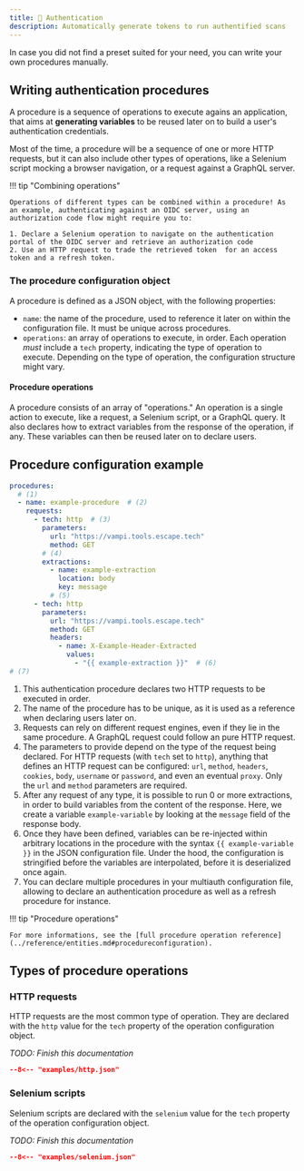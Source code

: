 ```yaml
---
title: 🔐 Authentication
description: Automatically generate tokens to run authentified scans
---
```


In case you did not find a preset suited for your need, you can write your own procedures manually.

## Writing authentication procedures

A procedure is a sequence of operations to execute agains an application, that aims at **generating variables** to be reused later on to build a user's authentication credentials.

Most of the time, a procedure will be a sequence of one or more HTTP requests, but it can also include other types of operations, like a Selenium script mocking a browser navigation, or a request against a GraphQL server.

!!! tip "Combining operations"

    Operations of different types can be combined within a procedure! As an example, authenticating against an OIDC server, using an authorization code flow might require you to:
    
    1. Declare a Selenium operation to navigate on the authentication portal of the OIDC server and retrieve an authorization code
    2. Use an HTTP request to trade the retrieved token  for an access token and a refresh token.

### The procedure configuration object

A procedure is defined as a JSON object, with the following properties:

- `name`: the name of the procedure, used to reference it later on within the configuration file. It must be unique across procedures.
- `operations`: an array of operations to execute, in order. Each operation *must* include a `tech` property, indicating the type of operation to execute. Depending on the type of operation, the configuration structure might vary.

#### Procedure operations

A procedure consists of an array of "operations." An operation is a single action to execute, like a request, a Selenium script, or a GraphQL query. It also declares how to extract variables from the response of the operation, if any. These variables can then be reused later on to declare users.

## Procedure configuration example

```yaml title="authentication"
procedures:
  # (1)
  - name: example-procedure  # (2)
    requests:
      - tech: http  # (3)
        parameters:
          url: "https://vampi.tools.escape.tech"
          method: GET
        # (4)
        extractions:
          - name: example-extraction
            location: body
            key: message
          # (5)
      - tech: http
        parameters:
          url: "https://vampi.tools.escape.tech"
          method: GET
          headers:
            - name: X-Example-Header-Extracted
              values:
                - "{{ example-extraction }}"  # (6)
# (7)
```

1. This authentication procedure declares two HTTP requests to be executed in order.
2. The name of the procedure has to be unique, as it is used as a reference when declaring users later on.
3. Requests can rely on different request engines, even if they lie in the same procedure. A GraphQL request could follow an pure HTTP request.
4. The parameters to provide depend on the type of the request being declared. For HTTP requests (with `tech` set to `http`), anything that defines an HTTP request can be configured: `url`, `method`, `headers`, `cookies`, `body`, `username` or `password`, and even an eventual `proxy`. Only the `url` and `method` parameters are required.
5. After any request of any type, it is possible to run 0 or more extractions, in order to build variables from the content of the response. Here, we create a variable `example-variable` by looking at the `message` field of the response body.
6. Once they have been defined, variables can be re-injected within arbitrary locations in the procedure with the syntax `{{ example-variable }}` in the JSON configuration file. Under the hood, the configuration is stringified before the variables are interpolated, before it is deserialized once again.
7. You can declare multiple procedures in your multiauth configuration file, allowing to declare an authentication procedure as well as a refresh procedure for instance.

!!! tip "Procedure operations"

    For more informations, see the [full procedure operation reference](../reference/entities.md#procedureconfiguration).

## Types of procedure operations

### HTTP requests

HTTP requests are the most common type of operation. They are declared with the `http` value for the `tech` property of the operation configuration object.

*TODO: Finish this documentation*

```json title="HTTP Request Example"
--8<-- "examples/http.json"
```

### Selenium scripts

Selenium scripts are declared with the `selenium` value for the `tech` property of the operation configuration object.

*TODO: Finish this documentation*

```json title="Selenium Procedure Example"
--8<-- "examples/selenium.json"
```
